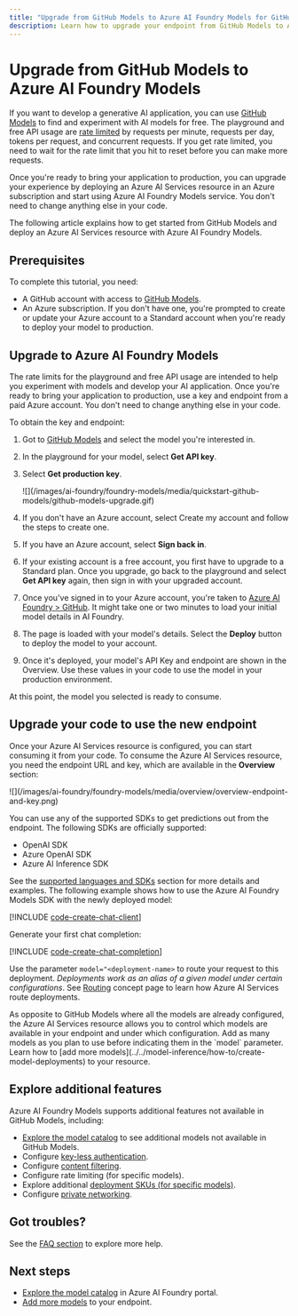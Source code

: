 ```yaml
---
title: "Upgrade from GitHub Models to Azure AI Foundry Models for GitHub"
description: Learn how to upgrade your endpoint from GitHub Models to Azure AI Foundry Models
---
```


# Upgrade from GitHub Models to Azure AI Foundry Models

If you want to develop a generative AI application, you can use [GitHub Models](https://docs.github.com/en/github-models/) to find and experiment with AI models for free. The playground and free API usage are [rate limited](https://docs.github.com/en/github-models/prototyping-with-ai-models#rate-limits) by requests per minute, requests per day, tokens per request, and concurrent requests. If you get rate limited, you need to wait for the rate limit that you hit to reset before you can make more requests.

Once you're ready to bring your application to production, you can upgrade your experience by deploying an Azure AI Services resource in an Azure subscription and start using Azure AI Foundry Models service. You don't need to change anything else in your code.

The following article explains how to get started from GitHub Models and deploy an Azure AI Services resource with Azure AI Foundry Models.

## Prerequisites

To complete this tutorial, you need:

* A GitHub account with access to [GitHub Models](https://docs.github.com/en/github-models/).
* An Azure subscription. If you don't have one, you're prompted to create or update your Azure account to a Standard account when you're ready to deploy your model to production.

## Upgrade to Azure AI Foundry Models

The rate limits for the playground and free API usage are intended to help you experiment with models and develop your AI application. Once you're ready to bring your application to production, use a key and endpoint from a paid Azure account. You don't need to change anything else in your code.

To obtain the key and endpoint:

1. Got to [GitHub Models](https://github.com/marketplace/models) and select the model you're interested in.

1. In the playground for your model, select **Get API key**.

2. Select **Get production key**.

    <Frame>
        ![](/images/ai-foundry/foundry-models/media/quickstart-github-models/github-models-upgrade.gif)
    </Frame>

3. If you don't have an Azure account, select Create my account and follow the steps to create one.

4. If you have an Azure account, select **Sign back in**.

5. If your existing account is a free account, you first have to upgrade to a Standard plan. Once you upgrade, go back to the playground and select **Get API key** again, then sign in with your upgraded account.

6. Once you've signed in to your Azure account, you're taken to [Azure AI Foundry > GitHub](https://ai.azure.com/GitHub). It might take one or two minutes to load your initial model details in AI Foundry.

7. The page is loaded with your model's details. Select the **Deploy** button to deploy the model to your account.

8. Once it's deployed, your model's API Key and endpoint are shown in the Overview. Use these values in your code to use the model in your production environment.

At this point, the model you selected is ready to consume.

## Upgrade your code to use the new endpoint

Once your Azure AI Services resource is configured, you can start consuming it from your code. To consume the Azure AI Services resource, you need the endpoint URL and key, which are available in the **Overview** section:

<Frame>
    ![](/images/ai-foundry/foundry-models/media/overview/overview-endpoint-and-key.png)
</Frame>

You can use any of the supported SDKs to get predictions out from the endpoint. The following SDKs are officially supported:

* OpenAI SDK
* Azure OpenAI SDK
* Azure AI Inference SDK

See the [supported languages and SDKs](../../model-inference/supported-languages) section for more details and examples. The following example shows how to use the Azure AI Foundry Models SDK with the newly deployed model:

[!INCLUDE [code-create-chat-client](../../foundry-models/includes/code-create-chat-client)]

Generate your first chat completion:

[!INCLUDE [code-create-chat-completion](../../foundry-models/includes/code-create-chat-completion)]

Use the parameter `model="<deployment-name>` to route your request to this deployment. *Deployments work as an alias of a given model under certain configurations*. See [Routing](inference.md#routing) concept page to learn how Azure AI Services route deployments.

<Info>
As opposite to GitHub Models where all the models are already configured, the Azure AI Services resource allows you to control which models are available in your endpoint and under which configuration. Add as many models as you plan to use before indicating them in the `model` parameter. Learn how to [add more models](../../model-inference/how-to/create-model-deployments) to your resource.
</Info>

## Explore additional features

Azure AI Foundry Models supports additional features not available in GitHub Models, including:

* [Explore the model catalog](https://ai.azure.com/github/models) to see additional models not available in GitHub Models.
* Configure [key-less authentication](../../model-inference/how-to/configure-entra-id).
* Configure [content filtering](../../model-inference/how-to/configure-content-filters).
* Configure rate limiting (for specific models).
* Explore additional [deployment SKUs (for specific models)](../../model-inference/concepts/deployment-types).
* Configure [private networking](../../../ai-services/cognitive-services-virtual-networks.md?context=/azure/ai-services/openai/context/context).

## Got troubles?

See the [FAQ section](../../foundry-models/faq.yml) to explore more help.

## Next steps

* [Explore the model catalog](https://ai.azure.com/github/models) in Azure AI Foundry portal.
* [Add more models](../../model-inference/how-to/create-model-deployments) to your endpoint.
